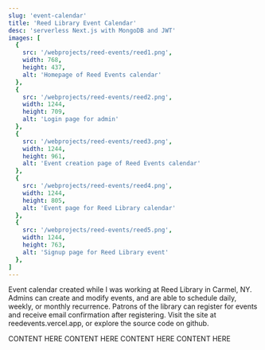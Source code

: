 ```yaml
---
slug: 'event-calendar'
title: 'Reed Library Event Calendar'
desc: 'serverless Next.js with MongoDB and JWT'
images: [
  {
    src: '/webprojects/reed-events/reed1.png',
    width: 768,
    height: 437,
    alt: 'Homepage of Reed Events calendar'
  },
  {
    src: '/webprojects/reed-events/reed2.png',
    width: 1244,
    height: 709,
    alt: 'Login page for admin'
  },
  {
    src: '/webprojects/reed-events/reed3.png',
    width: 1244,
    height: 961,
    alt: 'Event creation page of Reed Events calendar'
  },
  {
    src: '/webprojects/reed-events/reed4.png',
    width: 1244,
    height: 805,
    alt: 'Event page for Reed Library calendar'
  },
  {
    src: '/webprojects/reed-events/reed5.png',
    width: 1244,
    height: 763,
    alt: 'Signup page for Reed Library event'
  },
]
---
```


Event calendar created while I was working at Reed Library in Carmel, NY. Admins can create and modify events, and are able to schedule daily, weekly, or monthly recurrence. Patrons of the library can register for events and receive email confirmation after registering. Visit the site at reedevents.vercel.app, or explore the source code on github.

<Detail sum="MongoDB with Serverless Next.JS">
CONTENT HERE
</Detail>

<Detail sum="UX Best Practices for Form Design">
CONTENT HERE
</Detail>

<Detail sum="JSON Web Token for Admin Login">
CONTENT HERE
</Detail>

<Detail sum="Confirmation emails with Sendgrid">
CONTENT HERE
</Detail>
